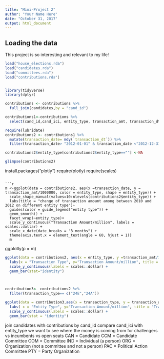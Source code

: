 ```yaml
---
title: "Mini-Project 2"
author: "Your Name Here"
date: "October 31, 2017"
output: html_document
---
```



## Loading the data

This project is so interesting and relevant to my life!

```r
load("house_elections.rda")
load("candidates.rda")
load("committees.rda")
load("contributions.rda")


library(tidyverse)
library(dplyr)

contributions <- contributions %>%
  full_join(candidates,by = "cand_id")

contributions1<-contributions %>% 
  select(cand_id,cand_ici, entity_type, transaction_amt, transaction_dt, transaction_type)

require(lubridate)
contributions2 <- contributions1 %>%
  mutate(transaction_date= mdy(`transaction_dt`)) %>%
  filter(transaction_date> "2012-01-01" & transaction_date <"2012-12-31")

contributions2$entity_type[contributions2$entity_type==""] <-NA

glimpse(contributions2)
```
install.packages("plotly")
require(plotly)
require(scales)
```

```r
m <-ggplot(data = contributions2, aes(x =transaction_date, y = transaction_amt/1000000, color = entity_type, shape = entity_type)) +  
  scale_shape_manual(values=10:nlevels(contributions2$entity_type)) + 
  labs(title = "change of transaction amount among between 2010 and 2012 on different entity type")+
  guides(color = guide_legend("entity type")) +
  geom_smooth() +
  facet_wrap(~entity_type)+
  scale_y_continuous("Transaction Amount/million", labels = scales::dollar) +
  scale_x_date(date_breaks = "3 months") + 
  theme(axis.text.x = element_text(angle = 60, hjust = 1))
  m
```
ggplotly(p = m)


```r

ggplot(data = contributions2, aes(x = entity_type, y =transaction_amt/1000000))+
  labs(x = "Transaction Type", y="Transaction Amount/million", title = "Transaction Amount in 2012 for Different Entity Type") +
  scale_y_continuous(labels = scales::dollar) +
  geom_bar(stat="identity")
  
  
```

```r
contribution3<- contributions2 %>%
  filter(transaction_type== c("24E","24A"))

ggplot(data = contribution3,aes(x = transaction_type, y = transaction_amt/1000000, fill = entity_type))+
  labs( x = "Entity Type", y="Transaction Amount/million", title = "Transaction Amount in 2012 for Different Entity Type", fill="Transaction Type")+
  scale_y_continuous(labels = scales::dollar) +
  geom_bar(stat = "identity")
```

join candidates with contributions by cand_id
compare cand_ici with entity_type
we want to see where the money is coming from for challengers vs incumbents vs open seats CAN = Candidate
CCM = Candidate Committee
COM = Committee
IND = Individual (a person)
ORG = Organization (not a committee and not a person)
PAC = Political Action Committee
PTY = Party Organization


